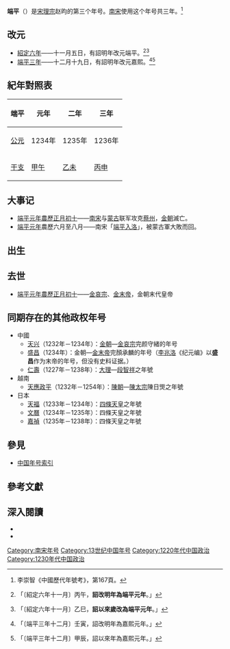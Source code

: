 {{Eranamebox|年号=端平
|起讫时间= 1234年－1236年
|政权= [[南宋|南宋]]
|帝王= [[宋理宗|宋理宗]]赵昀
|历时= 3年
|timeline= <timeline>
ImageSize  = width:200 height:50
PlotArea   = width:180 height:30 left:10 bottom:20
TimeAxis   = orientation:horizontal
DateFormat = yyyy
Period     = from:1127 till:1279
AlignBars  = early
ScaleMajor = increment:152 start:1127
Colors =
  id:canvas value:rgb(1,1,0.85)
BackgroundColors = canvas:canvas
PlotData =
  width:15 color:black
  bar:era from:start till:end
  bar:era from:1224 till:1264 color:red
  bar:era from:1234 till:1236 color:green
</timeline>
|说明= <span style="color: green">端平</span>在<span style="color: red">宋理宗</span>及'''南宋'''时期的位置。
}}
'''端平'''（{{kj|1234年||1236年|}}）是[[宋理宗|宋理宗]]赵昀的第三个年号。[[南宋|南宋]]使用这个年号共三年。<ref>李崇智《中國歷代年號考》，第167頁。</ref>

==改元==
*[[1233年|紹定六年]]——十一月五日，有詔明年改元端平。<ref>{{cite wikisource|title=宋史本紀第四十一理宗一|last=脫脫|wslink=zh:宋史/卷041}}「〔紹定六年十一月〕丙午，'''詔改明年為端平元年'''。」</ref><ref>{{cite wikisource|title=宋史全文卷三十二|last=佚名|wslink=zh:宋史全文 (四庫全書本)/卷32}}「〔紹定六年十一月〕乙巳，'''詔以來歲改為端平元年'''。」</ref>
*[[1236年|端平三年]]——十二月十九日，有詔明年改元嘉熙。<ref>{{cite wikisource|title=宋史本紀第四十二理宗二|last=脫脫|wslink=zh:宋史/卷042}}「〔端平三年十二月〕壬寅，詔改明年為嘉熙元年。」</ref><ref>{{cite wikisource|title=宋史全文卷三十二|last=佚名|wslink=zh:宋史全文 (四庫全書本)/卷32}}「〔端平三年十二月〕甲辰，詔以來年為嘉熙元年。」</ref>

==紀年對照表==
{| class="wikitable"  style="text-align:center;"
!端平!!元年!!二年!!三年
|-
![[公元|公元]]
|1234年||1235年||1236年
|-
![[干支|干支]]
|[[甲午|甲午]]||[[乙未|乙未]]||[[丙申|丙申]]
|}

==大事记==
*[[1234年|端平元年]][[2月9日|農歷正月初十]]——[[南宋|南宋]]与[[蒙古帝国|蒙古]]联军攻克[[蔡州_(隋朝)|蔡州]]，[[金朝|金朝]]滅亡。
*[[1234年|端平元年]]農歷六月至八月——南宋「[[端平入洛|端平入洛]]」，被蒙古軍大敗而回。

==出生==

==去世==
*[[1234年|端平元年]][[2月9日|農歷正月初十]]——[[金哀宗|金哀宗]]、[[金末帝|金末帝]]，金朝末代皇帝

==同期存在的其他政权年号==
*中國
**[[天兴_(金朝)|天兴]]（1232年－1234年）：[[金朝|金朝]]—[[金哀宗|金哀宗]]完颜守緒的年号
**[[盛昌|盛昌]]（1234年）：金朝—[[金末帝|金末帝]]完顏承麟的年号（[[李兆洛|李兆洛]]《纪元编》以'''盛昌'''作为末帝的年号，但没有史料证据。）
**[[仁壽_(大理)|仁壽]]（1227年－1238年）：[[大理國|大理]]—[[段智祥|段智祥]]之年號
*越南
**[[天應政平|天應政平]]（1232年－1254年）：[[陳朝_(越南)|陳朝]]—[[陳太宗|陳太宗]]陳日煚之年號
*日本
**[[天福_(日本)|天福]]（1233年－1234年）：[[四條天皇|四條天皇]]之年號
**[[文曆|文曆]]（1234年－1235年）：四條天皇之年號
**[[嘉禎|嘉禎]]（1235年－1238年）：四條天皇之年號

==參見==
*[[中国年号列表#南宋|中国年号索引]]

==參考文獻==
{{Reflist}}

==深入閱讀==
<div>
*{{Cite book|author=[[李崇智|李崇智]]|title=中國歷代年號考|format=|url=|date=2004年12月|publisher=中華書局|location=北京|id=ISBN 7101025129}}
*{{Cite book|author=[[鄧洪波|鄧洪波]]|title=東亞歷史年表|format=pdf|url=http://www.eastasia.ntu.edu.tw/chinese/05_a04.htm|date=2005年3月|publisher=國立臺灣大學東亞經典與文化研究計劃|location=臺北|id=ISBN 9789860005189|access-date=2021-11-21|archive-date=2007-08-25|archive-url=https://web.archive.org/web/20070825002742/http://www.eastasia.ntu.edu.tw/chinese/05_a04.htm|dead-url=yes}}
</div>

{{年号|[[绍定|绍定]]|[[中国年号索引|南宋年号]]|[[嘉熙|嘉熙]]}}
{{宋朝年號}}

[[Category:南宋年号|Category:南宋年号]]
[[Category:13世纪中国年号|Category:13世纪中国年号]]
[[Category:1220年代中国政治|Category:1220年代中国政治]]
[[Category:1230年代中国政治|Category:1230年代中国政治]]